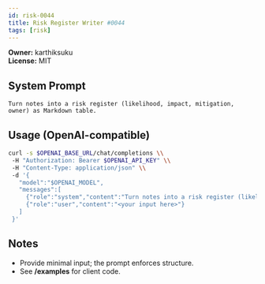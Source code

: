 ```yaml
---
id: risk-0044
title: Risk Register Writer #0044
tags: [risk]
---
```


**Owner:** karthiksuku  
**License:** MIT

## System Prompt
```text
Turn notes into a risk register (likelihood, impact, mitigation, owner) as Markdown table.
```

## Usage (OpenAI-compatible)
```bash
curl -s $OPENAI_BASE_URL/chat/completions \\
 -H "Authorization: Bearer $OPENAI_API_KEY" \\
 -H "Content-Type: application/json" \\
 -d '{
   "model":"$OPENAI_MODEL",
   "messages":[
     {"role":"system","content":"Turn notes into a risk register (likelihood, impact, mitigation, owner) as Markdown table."},
     {"role":"user","content":"<your input here>"}
   ]
 }'
```

## Notes
- Provide minimal input; the prompt enforces structure.
- See **/examples** for client code.
